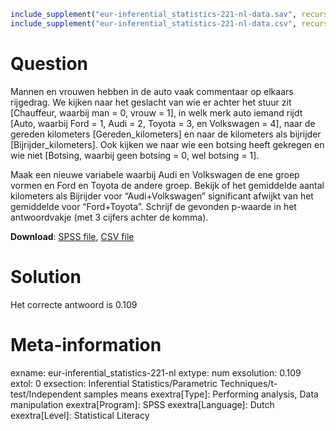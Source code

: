 ```{r, echo = FALSE, results = "hide"}
include_supplement("eur-inferential_statistics-221-nl-data.sav", recursive = TRUE)
include_supplement("eur-inferential_statistics-221-nl-data.csv", recursive = TRUE)
```

Question
========
Mannen en vrouwen hebben in de auto vaak commentaar op elkaars rijgedrag. We kijken naar het geslacht van wie er achter het stuur zit [Chauffeur, waarbij man = 0, vrouw = 1], in welk merk auto iemand rijdt [Auto, waarbij Ford = 1, Audi = 2, Toyota = 3, en Volkswagen = 4], naar de gereden kilometers [Gereden_kilometers] en naar de kilometers als bijrijder [Bijrijder_kilometers]. Ook kijken we naar wie een botsing heeft gekregen en wie niet [Botsing, waarbij geen botsing = 0, wel botsing = 1].

Maak een nieuwe variabele waarbij Audi en Volkswagen de ene groep vormen en Ford en Toyota de andere groep. Bekijk of het gemiddelde aantal kilometers als Bijrijder voor "Audi+Volkswagen" significant afwijkt van het gemiddelde voor "Ford+Toyota". Schrijf de gevonden p-waarde in het antwoordvakje (met 3 cijfers achter de komma).

**Download**: [SPSS file](eur-inferential_statistics-221-nl-data.sav), [CSV file](eur-inferential_statistics-221-nl-data.csv)


Solution
========
Het correcte antwoord is 0.109


Meta-information
================
exname: eur-inferential_statistics-221-nl
extype: num
exsolution: 0.109
extol: 0
exsection: Inferential Statistics/Parametric Techniques/t-test/Independent samples means
exextra[Type]: Performing analysis, Data manipulation
exextra[Program]: SPSS
exextra[Language]: Dutch
exextra[Level]: Statistical Literacy